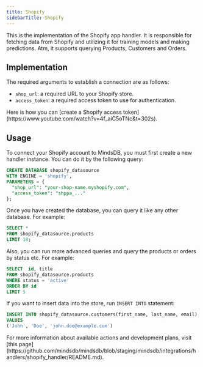 ```yaml
---
title: Shopify
sidebarTitle: Shopify
---
```


This is the implementation of the Shopify app handler. It is responsible for fetching data from Shopify and utilizing it for training models and making predictions. Atm, it supports querying Products, Customers and Orders.

## Implementation

The required arguments to establish a connection are as follows:

- `shop_url`: a required URL to your Shopify store.
- `access_token`: a required access token to use for authentication.

<Tip>
Here is how you can [create a Shopify access token](https://www.youtube.com/watch?v=4f_aiC5oTNc&t=302s).
</Tip>

## Usage

To connect your Shopify account to MindsDB, you must first create a new handler instance. You can do it by the following query:

```sql
CREATE DATABASE shopify_datasource
WITH ENGINE = 'shopify',
PARAMETERS = {
  "shop_url": "your-shop-name.myshopify.com",
  "access_token": "shppa_..."
};
```

Once you have created the database, you can query it like any other database. For example:

```sql
SELECT *
FROM shopify_datasource.products
LIMIT 10;
```
Also, you can run more advanced queries and query the products or orders by status etc. For example:

```sql
SELECT  id, title
FROM shopify_datasource.products
WHERE status = 'active'
ORDER BY id
LIMIT 5
```
If you want to insert data into the store, run `INSERT INTO` statement:

```sql
INSERT INTO shopify_datasource.customers(first_name, last_name, email)
VALUES 
('John', 'Doe', 'john.doe@example.com')
```

<Info>
For more information about available actions and development plans, visit [this page](https://github.com/mindsdb/mindsdb/blob/staging/mindsdb/integrations/handlers/shopify_handler/README.md).
</Info>
